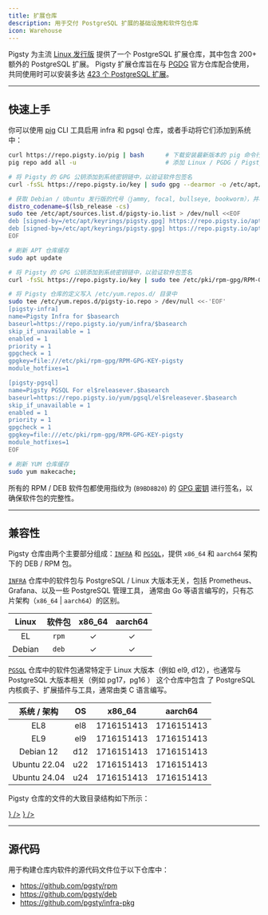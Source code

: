```yaml
---
title: 扩展仓库
description: 用于交付 PostgreSQL 扩展的基础设施和软件包仓库
icon: Warehouse
---
```




Pigsty 为主流 [Linux 发行版](https://pgsty.com/docs/prepare/linux) 提供了一个 PostgreSQL 扩展仓库，其中包含 200+ 额外的 PostgreSQL 扩展。
Pigsty 扩展仓库旨在与 [PGDG](https://www.postgresql.org/download/linux/) 官方仓库配合使用，共同使用时可以安装多达 [423 个 PostgreSQL 扩展](/zh/list)。


--------

## 快速上手

你可以使用 [pig](/pig/) CLI 工具启用 infra 和 pgsql 仓库，或者手动将它们添加到系统中：

```bash tab="pig"
curl https://repo.pigsty.io/pig | bash      # 下载安装最新版本的 pig 命令行工具
pig repo add all -u                         # 添加 Linux / PGDG / Pigsty 仓库并更新缓存
```
```bash tab="apt"
# 将 Pigsty 的 GPG 公钥添加到系统密钥链中，以验证软件包签名
curl -fsSL https://repo.pigsty.io/key | sudo gpg --dearmor -o /etc/apt/keyrings/pigsty.gpg

# 获取 Debian / Ubuntu 发行版的代号（jammy, focal, bullseye, bookworm），并将相应的上游仓库地址写入 /etc/apt/sources.list.d/ 中
distro_codename=$(lsb_release -cs)
sudo tee /etc/apt/sources.list.d/pigsty-io.list > /dev/null <<EOF
deb [signed-by=/etc/apt/keyrings/pigsty.gpg] https://repo.pigsty.io/apt/infra generic main
deb [signed-by=/etc/apt/keyrings/pigsty.gpg] https://repo.pigsty.io/apt/pgsql/${distro_codename} ${distro_codename} main
EOF

# 刷新 APT 仓库缓存
sudo apt update
```
```bash tab="yum"
# 将 Pigsty 的 GPG 公钥添加到系统密钥链中，以验证软件包签名
curl -fsSL https://repo.pigsty.io/key | sudo tee /etc/pki/rpm-gpg/RPM-GPG-KEY-pigsty >/dev/null

# 将 Pigsty 仓库的定义写入 /etc/yum.repos.d/ 目录中
sudo tee /etc/yum.repos.d/pigsty-io.repo > /dev/null <<-'EOF'
[pigsty-infra]
name=Pigsty Infra for $basearch
baseurl=https://repo.pigsty.io/yum/infra/$basearch
skip_if_unavailable = 1
enabled = 1
priority = 1
gpgcheck = 1
gpgkey=file:///etc/pki/rpm-gpg/RPM-GPG-KEY-pigsty
module_hotfixes=1

[pigsty-pgsql]
name=Pigsty PGSQL For el$releasever.$basearch
baseurl=https://repo.pigsty.io/yum/pgsql/el$releasever.$basearch
skip_if_unavailable = 1
enabled = 1
priority = 1
gpgcheck = 1
gpgkey=file:///etc/pki/rpm-gpg/RPM-GPG-KEY-pigsty
module_hotfixes=1
EOF

# 刷新 YUM 仓库缓存
sudo yum makecache;
```

所有的 RPM / DEB 软件包都使用指纹为 (`B9BD8B20`) 的 [GPG 密钥](/zh/repo/gpg) 进行签名，以确保软件包的完整性。


---------

## 兼容性

Pigsty 仓库由两个主要部分组成：[`INFRA`](/zh/repo/infra) 和 [`PGSQL`](/zh/repo/pgsql)，提供 `x86_64` 和 `aarch64` 架构下的 DEB / RPM 包。

[`INFRA`](/repo/infra) 仓库中的软件包与 PostgreSQL / Linux 大版本无关，包括 Prometheus、Grafana、以及一些 PostgreSQL 管理工具，
通常由 Go 等语言编写的，只有芯片架构（`x86_64` | `aarch64`）的区别。

| Linux  |  软件包  | x86_64 | aarch64 |
|:------:|:-----:|:------:|:-------:|
|   EL   | `rpm` |   ✓    |    ✓    |
| Debian | `deb` |   ✓    |    ✓    |

[`PGSQL`](/repo/pgsql) 仓库中的软件包通常特定于 Linux 大版本（例如 el9, d12），也通常与 PostgreSQL 大版本相关（例如 pg17，pg16 ）
这个仓库中包含 了 PostgreSQL 内核疯子、扩展插件与工具，通常由类 C 语言编写。

|   系统 / 架构    | OS  |                                                                                               x86_64                                                                                                |                                                                                               aarch64                                                                                               |
|:------------:|:---:|:---------------------------------------------------------------------------------------------------------------------------------------------------------------------------------------------------:|:---------------------------------------------------------------------------------------------------------------------------------------------------------------------------------------------------:|
|     EL8      | el8 | <Badge variant="blue-subtle">17</Badge><Badge variant="blue-subtle">16</Badge><Badge variant="blue-subtle">15</Badge><Badge variant="blue-subtle">14</Badge><Badge variant="blue-subtle">13</Badge> | <Badge variant="blue-subtle">17</Badge><Badge variant="blue-subtle">16</Badge><Badge variant="blue-subtle">15</Badge><Badge variant="blue-subtle">14</Badge><Badge variant="blue-subtle">13</Badge> |
|     EL9      | el9 | <Badge variant="blue-subtle">17</Badge><Badge variant="blue-subtle">16</Badge><Badge variant="blue-subtle">15</Badge><Badge variant="blue-subtle">14</Badge><Badge variant="blue-subtle">13</Badge> | <Badge variant="blue-subtle">17</Badge><Badge variant="blue-subtle">16</Badge><Badge variant="blue-subtle">15</Badge><Badge variant="blue-subtle">14</Badge><Badge variant="blue-subtle">13</Badge> |
|  Debian 12   | d12 | <Badge variant="blue-subtle">17</Badge><Badge variant="blue-subtle">16</Badge><Badge variant="blue-subtle">15</Badge><Badge variant="blue-subtle">14</Badge><Badge variant="blue-subtle">13</Badge> | <Badge variant="blue-subtle">17</Badge><Badge variant="blue-subtle">16</Badge><Badge variant="blue-subtle">15</Badge><Badge variant="blue-subtle">14</Badge><Badge variant="blue-subtle">13</Badge> |
| Ubuntu 22.04 | u22 | <Badge variant="blue-subtle">17</Badge><Badge variant="blue-subtle">16</Badge><Badge variant="blue-subtle">15</Badge><Badge variant="blue-subtle">14</Badge><Badge variant="blue-subtle">13</Badge> | <Badge variant="blue-subtle">17</Badge><Badge variant="blue-subtle">16</Badge><Badge variant="blue-subtle">15</Badge><Badge variant="blue-subtle">14</Badge><Badge variant="blue-subtle">13</Badge> |
| Ubuntu 24.04 | u24 | <Badge variant="blue-subtle">17</Badge><Badge variant="blue-subtle">16</Badge><Badge variant="blue-subtle">15</Badge><Badge variant="blue-subtle">14</Badge><Badge variant="blue-subtle">13</Badge> | <Badge variant="blue-subtle">17</Badge><Badge variant="blue-subtle">16</Badge><Badge variant="blue-subtle">15</Badge><Badge variant="blue-subtle">14</Badge><Badge variant="blue-subtle">13</Badge> |

Pigsty 仓库的文件的大致目录结构如下所示：

<Files>
    <Folder name="https://repo.pigsty.io" defaultOpen>
        <Folder name="apt" defaultOpen>
            <Folder name="infra">
                <Folder name="amd64"></Folder>
                <Folder name="arm64"></Folder>
            </Folder>
            <Folder name="pgsql">
                <Folder name="x86_64"></Folder>
                <Folder name="aarch64"></Folder>
            </Folder>
        </Folder>
        <Folder name="yum" defaultOpen>
            <Folder name="infra">
                <Folder name="x86_64"></Folder>
                <Folder name="aarch64"></Folder>
            </Folder>
            <Folder name="pgsql">
                <Folder name="x86_64"></Folder>
                <Folder name="aarch64"></Folder>
            </Folder>
        </Folder>
        <a href={"https://repo.pigsty.io/pig"}><File name="pig" icon={<FileTerminal className="text-orange-500" />} /></a>
        <a href={"https://repo.pigsty.io/key"}><File name="key" icon={<KeyRound className="text-blue-500" />} /></a>
    </Folder>
</Files>


------

## 源代码

用于构建仓库内软件的源代码文件位于以下仓库中：

- https://github.com/pgsty/rpm
- https://github.com/pgsty/deb
- https://github.com/pgsty/infra-pkg
